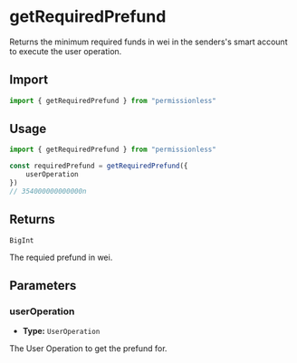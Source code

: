 # getRequiredPrefund

Returns the minimum required funds in wei in the senders's smart account to execute the user operation.

## Import

```ts
import { getRequiredPrefund } from "permissionless"
```

## Usage

```ts
import { getRequiredPrefund } from "permissionless"

const requiredPrefund = getRequiredPrefund({
    userOperation
})
// 354000000000000n
```

## Returns

`BigInt`

The requied prefund in wei.

## Parameters

### userOperation

- **Type:** `UserOperation`

The User Operation to get the prefund for.